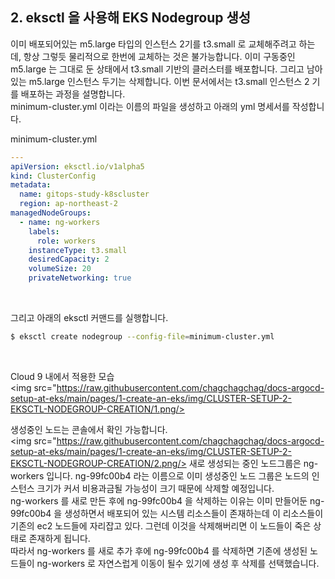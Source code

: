 ## 2. eksctl 을 사용해 EKS Nodegroup 생성


이미 배포되어있는 m5.large 타입의 인스턴스 2기를 t3.small 로 교체해주려고 하는데, 항상 그렇듯 물리적으로 한번에 교체하는 것은 불가능합니다. 이미 구동중인 m5.large 는 그대로 둔 상태에서 t3.small 기반의 클러스터를 배포합니다. 그리고 남아있는 m5.large 인스턴스 두기는 삭제합니다. 이번 문서에서는 t3.small 인스턴스 2 기를 배포하는 과정을 설명합니다.<br>
minimum-cluster.yml 이라는 이름의 파일을 생성하고 아래의 yml 명세서를 작성합니다.<br>

minimum-cluster.yml
```yaml
---
apiVersion: eksctl.io/v1alpha5
kind: ClusterConfig
metadata:
  name: gitops-study-k8scluster
  region: ap-northeast-2
managedNodeGroups:
  - name: ng-workers
    labels:
      role: workers
    instanceType: t3.small
    desiredCapacity: 2
    volumeSize: 20
    privateNetworking: true
```
<br>

그리고 아래의 eksctl 커맨드를 실행합니다.<br>
```bash
$ eksctl create nodegroup --config-file=minimum-cluster.yml
```
<br>

Cloud 9 내에서 적용한 모습<br>
<img src="https://raw.githubusercontent.com/chagchagchag/docs-argocd-setup-at-eks/main/pages/1-create-an-eks/img/CLUSTER-SETUP-2-EKSCTL-NODEGROUP-CREATION/1.png/>
<br>

생성중인 노드는 콘솔에서 확인 가능합니다.<br>
<img src="https://raw.githubusercontent.com/chagchagchag/docs-argocd-setup-at-eks/main/pages/1-create-an-eks/img/CLUSTER-SETUP-2-EKSCTL-NODEGROUP-CREATION/2.png/>
새로 생성되는 중인 노드그룹은 ng-workers 입니다. ng-99fc00b4 라는 이름으로 이미 생성중인 노드 그룹은 노드의 인스턴스 크기가 커서 비용과금될 가능성이 크기 때문에 삭제할 예정입니다.<br>
ng-workers 를 새로 만든 후에 ng-99fc00b4 을 삭제하는 이유는 이미 만들어둔 ng-99fc00b4 을 생성하면서 배포되어 있는 시스템 리소스들이 존재하는데 이 리소스들이 기존의 ec2 노드들에 자리잡고 있다. 그런데 이것을 삭제해버리면 이 노드들이 죽은 상태로 존재하게 됩니다.<br>
따라서 ng-workers 를 새로 추가 후에 ng-99fc00b4 를 삭제하면 기존에 생성된 노드들이 ng-workers 로 자연스럽게 이동이 될수 있기에 생성 후 삭제를 선택했습니다.<br>
<br>
